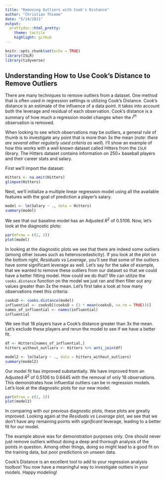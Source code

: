 ```yaml
---
title: "Removing Outliers with Cook's Distance"
author: "Christian Thieme"
date: "5/14/2021"
output:
  prettydoc::html_pretty:
    theme: tactile
    highlight: github
---
```


```r
knitr::opts_chunk$set(echo = TRUE)
library(ISLR)
library(tidyverse)
```

## Understanding How to Use Cook's Distance to Remove Outliers      

There are many techniques to remove outliers from a dataset. One method that is often used in regression settings is utilizing Cook's Distance. Cook's distance is an estimate of the influence of a data point. It takes into account both the leverage and residual of each observation. Cook's distance is a summary of how much a regression model changes when the $i^{th}$ observation is removed. 

When looking to see which observations may be outliers, a general rule of thumb is to investigate any point that is more than 3x the mean (*note: there are several other regularly used criteria as well*). I'll show an example of how this works with a well known dataset called Hitters from the `ISLR` library. The Hitters dataset contains information on 250+ baseball players and their career stats and salary. 

First we'll import the dataset: 

```r
Hitters <- na.omit(Hitters)
glimpse(Hitters)
```
Next, we'll initialize a multiple linear regression model using all the available features with the goal of prediction a player's salary. 

```r
model <- lm(Salary ~ ., data = Hitters)
summary(model)
```
We see that our baseline model has an Adjusted $R^2$ of 0.5106. Now, let's look at the diagnostic plots:

```r
par(mfrow = c(2, 2))
plot(model)
```

In looking at the diagnostic plots we see that there are indeed some outliers (among other issues such as heteroscedasticity). If you look at the plot on the bottom right, *Residuals vs Leverage*, you'll see that some of the outliers have some significant leverage as well. Let's say for the sake of example, that we wanted to remove these outliers from our dataset so that we could have a better fitting model. How could we do that? We can utilize the `cooks.distance` function on the model we just ran and then filter out any values greater than 3x the mean. Let's first take a look at how many observations meet this criteria: 

```r
cooksD <- cooks.distance(model)
influential <- cooksD[(cooksD > (3 * mean(cooksD, na.rm = TRUE)))]
names_of_influential <- names(influential)
influential
```
We see that 18 players have a Cook's distance greater than 3x the mean. Let's exclude these players and rerun the model to see if we have a better fit. 

```r
df <- Hitters[names_of_influential,]
hitters_without_outliers <- Hitters %>% anti_join(df)

model2 <- lm(Salary ~ ., data = hitters_without_outliers)
summary(model2)
```
Our model fit has improved substantially. We have improved from an Adjusted $R^2$ of 0.5106 to 0.6445 with the removal of only 18 observations. This demonstrates how influential outliers can be in regression models. Let's look at the diagnostic plots for our new model.  

```r
par(mfrow = c(2, 2))
plot(model2)
```

In comparing with our previous diagnostic plots, these plots are greatly improved. Looking again at the *Residuals vs Leverage* plot, we see that we don't have any remaining points with *significant* leverage, leading to a better fit for our model. 

The example above was for demonstration purposes only. One should never just remove outliers without doing a deep and thorough analysis of the points in question. Among other things, doing so might lead to a good fit on the training data, but poor predictions on unseen data.

Cook's Distance is an excellent tool to add to your regression analysis toolbox! You now have a meaningful way to investigate outliers in your models. Happy modeling! 

